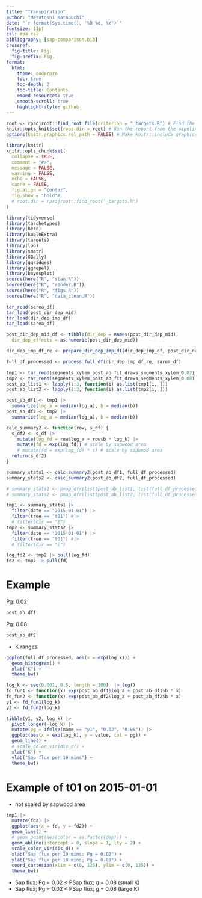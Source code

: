 ```yaml
---
title: "Transpiration"
author: "Masatoshi Katabuchi"
date: "`r format(Sys.time(), '%B %d, %Y')`"
fontsize: 11pt
csl: apa.csl
bibliography: [sap-comparison.bib]
crossref:
  fig-title: Fig.
  fig-prefix: Fig.
format:
  html:
    theme: coderpro
    toc: true
    toc-depth: 2
    toc-title: Contents
    embed-resources: true
    smooth-scroll: true
    highlight-style: github
---
```


```r
root <- rprojroot::find_root_file(criterion = "_targets.R") # Find the pipeline root directory.
knitr::opts_knit$set(root.dir = root) # Run the report from the pipeline root directory.
options(knitr.graphics.rel_path = FALSE) # Make knitr::include_graphics() use absolute paths.
```

```r
library(knitr)
knitr::opts_chunk$set(
  collapse = TRUE,
  comment = "#>",
  message = FALSE,
  warning = FALSE,
  echo = FALSE,
  cache = FALSE,
  fig.align = "center",
  fig.show = "hold"#,
  # root.dir = rprojroot::find_root('_targets.R')
)
```

```r
library(tidyverse)
library(tarchetypes)
library(here)
library(kableExtra)
library(targets)
library(loo)
library(smatr)
library(GGally)
library(ggridges)
library(ggrepel)
library(bayesplot)
source(here("R", "stan.R"))
source(here("R", "render.R"))
source(here("R", "figs.R"))
source(here("R", "data_clean.R"))
```

```r
tar_read(sarea_df)
tar_load(post_dir_dep_mid)
tar_load(dir_dep_imp_df)
tar_load(sarea_df)

post_dir_dep_mid_df <- tibble(dir_dep = names(post_dir_dep_mid),
  dir_dep_effects = as.numeric(post_dir_dep_mid))

dir_dep_imp_df_re <- prepare_dir_dep_imp_df(dir_dep_imp_df, post_dir_dep_mid_df)

full_df_processed <- process_full_df(dir_dep_imp_df_re, sarea_df)

tmp1 <- tar_read(segments_xylem_post_ab_fit_draws_segments_xylem_0.02)
tmp2 <- tar_read(segments_xylem_post_ab_fit_draws_segments_xylem_0.08)
post_ab_list1 <- lapply(1:3, function(i) as.list(tmp1[i, ]))
post_ab_list2 <- lapply(1:3, function(i) as.list(tmp2[i, ]))

post_ab_df1 <- tmp1 |>
  summarize(log_a = median(log_a), b = median(b))
post_ab_df2 <- tmp2 |>
  summarize(log_a = median(log_a), b = median(b))

calc_summary2 <- function(row, s_df) {
  s_df2 <- s_df |>
    mutate(log_fd = row$log_a + row$b * log_k) |>
    mutate(fd = exp(log_fd)) # scale by sapwood area
    # mutate(fd = exp(log_fd) * s) # scale by sapwood area
  return(s_df2)
}

summary_stats1 <- calc_summary2(post_ab_df1, full_df_processed)
summary_stats2 <- calc_summary2(post_ab_df2, full_df_processed)

# summary_stats1 <- pmap_dfr(list(post_ab_list1, list(full_df_processed)), calc_summary2, .id = "id")
# summary_stats2 <- pmap_dfr(list(post_ab_list2, list(full_df_processed)), calc_summary2, .id = "id")

tmp1 <- summary_stats1 |>
  filter(date == "2015-01-01") |>
  filter(tree == "t01") #|>
  # filter(dir == "E")
tmp2 <- summary_stats2 |>
  filter(date == "2015-01-01") |>
  filter(tree == "t01") #|>
  # filter(dir == "E")

log_fd2 <- tmp2 |> pull(log_fd)
fd2 <- tmp2 |> pull(fd)
```

# Example

Pg: 0.02
```r
post_ab_df1
```


Pg: 0.08
```r
post_ab_df2
```

- K ranges
```r
ggplot(full_df_processed, aes(x = exp(log_k))) +
  geom_histogram() +
  xlab("K") +
  theme_bw()
```

```r
log_k <- seq(0.001, 0.5, length = 100)  |> log()
fd_fun1 <- function(x) exp(post_ab_df1$log_a + post_ab_df1$b * x)
fd_fun2 <- function(x) exp(post_ab_df2$log_a + post_ab_df2$b * x)
y1 <- fd_fun1(log_k)
y2 <- fd_fun2(log_k)

tibble(y1, y2, log_k) |>
  pivot_longer(-log_k) |>
  mutate(pg = ifelse(name == "y1", "0.02", "0.08")) |>
  ggplot(aes(x = exp(log_k), y = value, col = pg)) +
  geom_line() +
  # scale_color_viridis_d() +
  xlab("K") +
  ylab("Sap flux per 10 mins") +
  theme_bw()
```

# Example of t01 on 2015-01-01

- not scaled by sapwood area

```r
tmp1 |>
  mutate(fd2) |>
  ggplot(aes(x = fd, y = fd2)) +
  geom_line() +
  # geom_point(aes(color = as.factor(dep))) +
  geom_abline(intercept = 0, slope = 1, lty = 2) +
  scale_color_viridis_d() +
  xlab("Sap flux per 10 mins; Pg = 0.02") +
  ylab("Sap flux per 10 mins; Pg = 0.08") +
  coord_cartesian(xlim = c(0, 125), ylim = c(0, 125)) +
  theme_bw()
```

- Sap flux; Pg = 0.02 < PSap flux; g = 0.08 (small K)
- Sap flux; Pg = 0.02 < PSap flux; g = 0.08 (large K)


